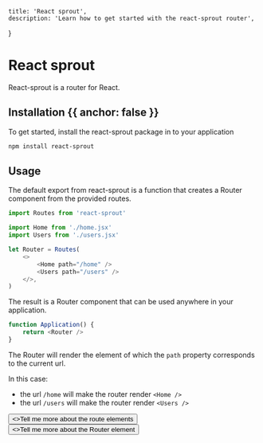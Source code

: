 
	title: 'React sprout',
	description: 'Learn how to get started with the react-sprout router',
}

<HeroPattern />

# React sprout

React-sprout is a router for React.

## Installation {{ anchor: false }}

To get started, install the react-sprout package in to your application

<CodeGroup>

```bash
npm install react-sprout
```

</CodeGroup>

## Usage

The default export from react-sprout is a function that creates a Router component from the provided routes.

```javascript
import Routes from 'react-sprout'

import Home from './home.jsx'
import Users from './users.jsx'

let Router = Routes(
	<>
		<Home path="/home" />
		<Users path="/users" />
	</>,
)
```

The result is a Router component that can be used anywhere in your application.

```javascript
function Application() {
	return <Router />
}
```

The Router will render the element of which the `path` property corresponds to the current url.

In this case:

- the url `/home` will make the router render `<Home />`
- the url `/users` will make the router render `<Users />`

<div className="not-prose flex flex-col items-start">
	<Button href="/guides/routes" variant="text" arrow="right">
		<>Tell me more about the route elements</>
	</Button>
	<Button href="/components/router" variant="text" arrow="right">
		<>Tell me more about the Router element</>
	</Button>
</div>
